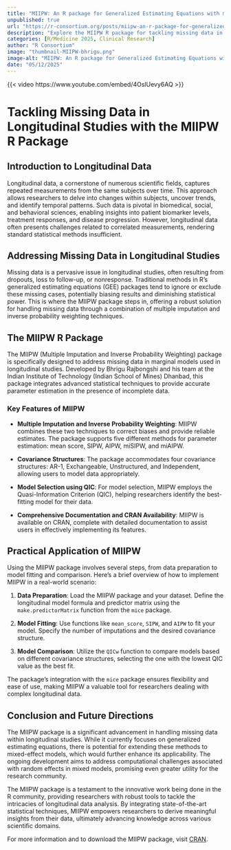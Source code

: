 ```yaml
--- 
title: "MIIPW: An R package for Generalized Estimating Equations with missing data integration" 
unpublished: true 
url: "https://r-consortium.org/posts/miipw-an-r-package-for-generalized-estimating-equations-with-missing-data-integration/"
description: "Explore the MIIPW R package for tackling missing data in longitudinal studies using advanced statistical methods." 
categories: [R/Medicine 2025, Clinical Research]
author: "R Consortium" 
image: "thumbnail-MIIPW-bhrigu.png" 
image-alt: "MIIPW: An R package for Generalized Estimating Equations with missing data integration - Bhrigu Rajbongshi" 
date: "05/12/2025" 
---
```


{{< video https://www.youtube.com/embed/4OslUevy6AQ >}}

# Tackling Missing Data in Longitudinal Studies with the MIIPW R Package

## Introduction to Longitudinal Data

Longitudinal data, a cornerstone of numerous scientific fields, captures repeated measurements from the same subjects over time. This approach allows researchers to delve into changes within subjects, uncover trends, and identify temporal patterns. Such data is pivotal in biomedical, social, and behavioral sciences, enabling insights into patient biomarker levels, treatment responses, and disease progression. However, longitudinal data often presents challenges related to correlated measurements, rendering standard statistical methods insufficient.

## Addressing Missing Data in Longitudinal Studies

Missing data is a pervasive issue in longitudinal studies, often resulting from dropouts, loss to follow-up, or nonresponse. Traditional methods in R's generalized estimating equations (GEE) packages tend to ignore or exclude these missing cases, potentially biasing results and diminishing statistical power. This is where the MIIPW package steps in, offering a robust solution for handling missing data through a combination of multiple imputation and inverse probability weighting techniques.

## The MIIPW R Package

The MIIPW (Multiple Imputation and Inverse Probability Weighting) package is specifically designed to address missing data in marginal models used in longitudinal studies. Developed by Bhrigu Rajbongshi and his team at the Indian Institute of Technology (Indian School of Mines) Dhanbad, this package integrates advanced statistical techniques to provide accurate parameter estimation in the presence of incomplete data.

### Key Features of MIIPW

- **Multiple Imputation and Inverse Probability Weighting**: MIIPW combines these two techniques to correct biases and provide reliable estimates. The package supports five different methods for parameter estimation: mean score, SIPW, AIPW, miSIPW, and miAIPW.
  
- **Covariance Structures**: The package accommodates four covariance structures: AR-1, Exchangeable, Unstructured, and Independent, allowing users to model data appropriately.

- **Model Selection using QIC**: For model selection, MIIPW employs the Quasi-Information Criterion (QIC), helping researchers identify the best-fitting model for their data.

- **Comprehensive Documentation and CRAN Availability**: MIIPW is available on CRAN, complete with detailed documentation to assist users in effectively implementing its features.

## Practical Application of MIIPW

Using the MIIPW package involves several steps, from data preparation to model fitting and comparison. Here's a brief overview of how to implement MIIPW in a real-world scenario:

1. **Data Preparation**: Load the MIIPW package and your dataset. Define the longitudinal model formula and predictor matrix using the `make.predictorMatrix` function from the `mice` package.

2. **Model Fitting**: Use functions like `mean_score`, `SIPW`, and `AIPW` to fit your model. Specify the number of imputations and the desired covariance structure.

3. **Model Comparison**: Utilize the `QICw` function to compare models based on different covariance structures, selecting the one with the lowest QIC value as the best fit.

The package's integration with the `mice` package ensures flexibility and ease of use, making MIIPW a valuable tool for researchers dealing with complex longitudinal data.

## Conclusion and Future Directions

The MIIPW package is a significant advancement in handling missing data within longitudinal studies. While it currently focuses on generalized estimating equations, there is potential for extending these methods to mixed-effect models, which would further enhance its applicability. The ongoing development aims to address computational challenges associated with random effects in mixed models, promising even greater utility for the research community.

The MIIPW package is a testament to the innovative work being done in the R community, providing researchers with robust tools to tackle the intricacies of longitudinal data analysis. By integrating state-of-the-art statistical techniques, MIIPW empowers researchers to derive meaningful insights from their data, ultimately advancing knowledge across various scientific domains.

For more information and to download the MIIPW package, visit [CRAN](https://CRAN.R-project.org/package=MIIPW).